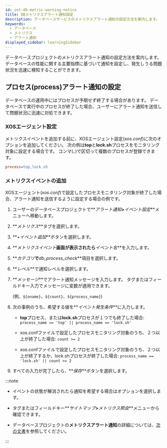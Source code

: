 ```yaml
---
id: set-db-metric-warning-notice
title: DBメトリクスアラート通知設定
description: データベースサービスのメトリクスアラート通知の設定方法を案内します。
keywords:
  - データベース
  - メトリクス
  - アラート通知
displayed_sidebar: learningSidebar
---
```


データベースプロジェクトのメトリクスアラート通知の設定方法を案内します。 データベースの性能に関する主要指標に基づいて通知を設定し、発生しうる問題状況を迅速に検知することができます。

## プロセス(process)アラート通知の設定

データベースの運用中にはプロセスが予期せず終了する場合があります。 データベースで実行中のプロセスが終了した場合、ユーザーにアラート通知を送信して問題状況に迅速に対処できます。 

### XOSエージェント設定

メトリクスイベントを追加する前に、XOSエージェント設定(*xos.conf*)に次のオプションを追加してください。 次の例は**top**と**lock.sh**プロセスをモニタリング対象に設定する場合です。 コンマ(、)で区切って複数のプロセスが登録できます。

```ini title='xos.conf'
process=top,lock.sh
```

### メトリクスイベントの追加

XOSエージェント(*xos.conf*)で設定したプロセスモニタリング対象が終了した場合、アラート通知を送信するように設定する場合の例です。

1. ユーザーのデータベースプロジェクトで**_アラート通知_**>**_イベント設定_**メニューへ移動します。

2. **_メトリクス_**タブを選択します。

3. **_+イベント追加_**ボタンを選択します。

4. **_メトリクスイベント_**画面が表示されたら**_イベント名_**を入力します。

5. **_カテゴリ_**で**_db_process_check_**項目を選択します。

   <ImgLang img='best-p/db-add-metrics-event-category-process.png' />

6. **_レベル_**で通知レベルを選択します。

7. **_メッセージ_**でアラート通知メッセージを入力します。 タグまたはフィールドキー入力でメッセージに変数が適用できます。 

   (例、`${oname}`、`${count}`、`${process_name}`)

8. 次の事例のうち、希望する値を**_イベント発生条件_**に入力します。

   - **top**プロセス、または**lock.sh**プロセスが１つでも終了した場合: `process_name == 'top' || process_name == 'lock.sh'`

     <ImgLang img='best-p/db-add-metrics-event-category-process-sample-00.png' />

   - xos.confファイルで設定したプロセスモニタリング対象のうち、２つ以上が終了した場合: `count >= 2`

     <ImgLang img='best-p/db-add-metrics-event-category-process-sample-01.png' />

   - xos.confファイルで設定したプロセスモニタリング対象のうち、２つ以上が終了するか、lock.shプロセスが終了した場合: `process_name == 'lock.sh' || count >= 2`

     <ImgLang img='best-p/db-add-metrics-event-category-process-sample-02.png' />

9. すべての入力が完了したら、**_保存_**ボタンを選択します。

:::note

- イベントの状態が解消されたら通知を希望する場合は<Cmdname sid="CNT08320" className="uitext" />オプションを選択します。

- タグまたはフィールドキー**_サイトマップ_**>**_メトリクス照会_**メニューから確認できます。

- データベースプロジェクトの**メトリクスアラート通知**の詳細については、[次の文書](../postgresql/metric-warning-notice)を参照してください。

:::
